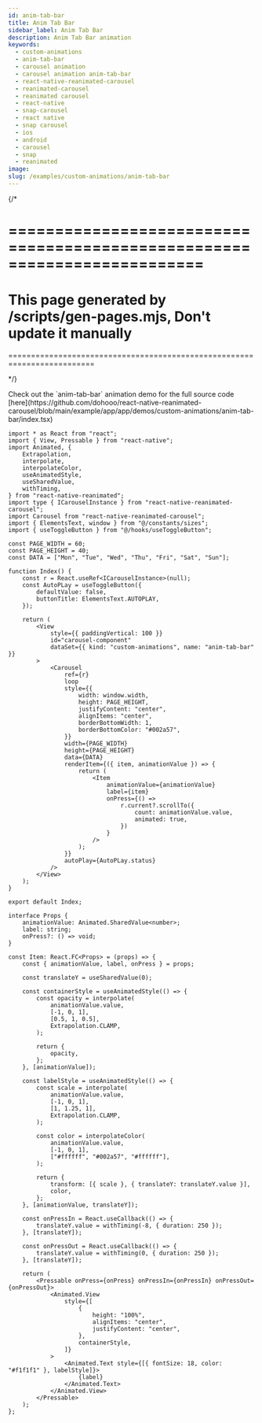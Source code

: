 ```yaml
---
id: anim-tab-bar
title: Anim Tab Bar
sidebar_label: Anim Tab Bar
description: Anim Tab Bar animation
keywords:
  - custom-animations
  - anim-tab-bar
  - carousel animation
  - carousel animation anim-tab-bar
  - react-native-reanimated-carousel
  - reanimated-carousel
  - reanimated carousel
  - react-native
  - snap-carousel
  - react native
  - snap carousel
  - ios
  - android
  - carousel
  - snap
  - reanimated
image:
slug: /examples/custom-animations/anim-tab-bar
---
```


{/* 

=========================================================================
=========================================================================
This page generated by /scripts/gen-pages.mjs, Don't update it manually 
=========================================================================
=========================================================================

*/}


<Callout emoji="👾">
  Check out the `anim-tab-bar` animation demo for the full source code [here](https://github.com/dohooo/react-native-reanimated-carousel/blob/main/example/app/app/demos/custom-animations/anim-tab-bar/index.tsx)
</Callout>

<Demo kind="custom-animations" name="anim-tab-bar" />

```tsx copy
import * as React from "react";
import { View, Pressable } from "react-native";
import Animated, {
	Extrapolation,
	interpolate,
	interpolateColor,
	useAnimatedStyle,
	useSharedValue,
	withTiming,
} from "react-native-reanimated";
import type { ICarouselInstance } from "react-native-reanimated-carousel";
import Carousel from "react-native-reanimated-carousel";
import { ElementsText, window } from "@/constants/sizes";
import { useToggleButton } from "@/hooks/useToggleButton";

const PAGE_WIDTH = 60;
const PAGE_HEIGHT = 40;
const DATA = ["Mon", "Tue", "Wed", "Thu", "Fri", "Sat", "Sun"];

function Index() {
	const r = React.useRef<ICarouselInstance>(null);
	const AutoPLay = useToggleButton({
		defaultValue: false,
		buttonTitle: ElementsText.AUTOPLAY,
	});

	return (
		<View
			style={{ paddingVertical: 100 }}
			id="carousel-component"
			dataSet={{ kind: "custom-animations", name: "anim-tab-bar" }}
		>
			<Carousel
				ref={r}
				loop
				style={{
					width: window.width,
					height: PAGE_HEIGHT,
					justifyContent: "center",
					alignItems: "center",
					borderBottomWidth: 1,
					borderBottomColor: "#002a57",
				}}
				width={PAGE_WIDTH}
				height={PAGE_HEIGHT}
				data={DATA}
				renderItem={({ item, animationValue }) => {
					return (
						<Item
							animationValue={animationValue}
							label={item}
							onPress={() =>
								r.current?.scrollTo({
									count: animationValue.value,
									animated: true,
								})
							}
						/>
					);
				}}
				autoPlay={AutoPLay.status}
			/>
		</View>
	);
}

export default Index;

interface Props {
	animationValue: Animated.SharedValue<number>;
	label: string;
	onPress?: () => void;
}

const Item: React.FC<Props> = (props) => {
	const { animationValue, label, onPress } = props;

	const translateY = useSharedValue(0);

	const containerStyle = useAnimatedStyle(() => {
		const opacity = interpolate(
			animationValue.value,
			[-1, 0, 1],
			[0.5, 1, 0.5],
			Extrapolation.CLAMP,
		);

		return {
			opacity,
		};
	}, [animationValue]);

	const labelStyle = useAnimatedStyle(() => {
		const scale = interpolate(
			animationValue.value,
			[-1, 0, 1],
			[1, 1.25, 1],
			Extrapolation.CLAMP,
		);

		const color = interpolateColor(
			animationValue.value,
			[-1, 0, 1],
			["#ffffff", "#002a57", "#ffffff"],
		);

		return {
			transform: [{ scale }, { translateY: translateY.value }],
			color,
		};
	}, [animationValue, translateY]);

	const onPressIn = React.useCallback(() => {
		translateY.value = withTiming(-8, { duration: 250 });
	}, [translateY]);

	const onPressOut = React.useCallback(() => {
		translateY.value = withTiming(0, { duration: 250 });
	}, [translateY]);

	return (
		<Pressable onPress={onPress} onPressIn={onPressIn} onPressOut={onPressOut}>
			<Animated.View
				style={[
					{
						height: "100%",
						alignItems: "center",
						justifyContent: "center",
					},
					containerStyle,
				]}
			>
				<Animated.Text style={[{ fontSize: 18, color: "#f1f1f1" }, labelStyle]}>
					{label}
				</Animated.Text>
			</Animated.View>
		</Pressable>
	);
};

```
